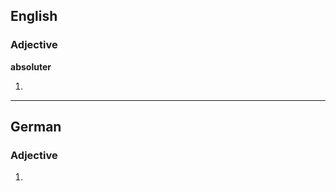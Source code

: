 ==English==

===Adjective===
'''absoluter'''

# {{rare}} {{comparative of|absolute}}

----

==German==

===Adjective===
{{head|de|adjective form}}

# {{inflected form of|absolut|lang=de}}